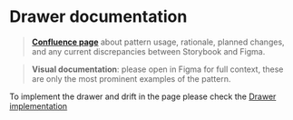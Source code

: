 
<Meta title="components/Drawer/Docs" />

# Drawer documentation

>**[Confluence page](https://zitenote.atlassian.net/wiki/spaces/DSA/pages/3183379286/Drawer)** about pattern usage, rationale, planned changes, and any current discrepancies between Storybook and Figma.

> **Visual documentation**: please open in Figma for full context, these are only the most prominent examples of the pattern.

<Figma url="https://www.figma.com/file/vnzYfrwIISRYkr2iYE5TcD/branch/DsLAjWuI0ZmY6lsQ65KoMc/DS-Atoms?node-id=15515%3A22020"/>

To implement the drawer and drift in the page please check the [Drawer implementation](https://zitenote.atlassian.net/wiki/spaces/DSA/pages/3183379286/Drawer#Platform-implementation)